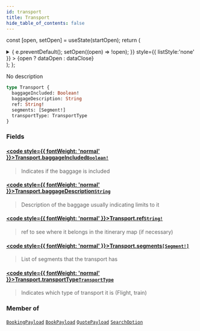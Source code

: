 ```yaml
---
id: transport
title: Transport
hide_table_of_contents: false
---
```






const [open, setOpen] = useState(startOpen);
return (
<details {...(open ? { open: true } : {})} className="details" style={{ border:'none', boxShadow:'none', background:'var(--ifm-background-color)' }}>
<summary
onClick={(e) => {
e.preventDefault();
setOpen((open) => !open);
}}
style={{ listStyle:'none' }} >
{open ? dataOpen : dataClose}
</summary>
{open && children}
</details>
);
};

No description

```graphql
type Transport {
  baggageIncluded: Boolean!
  baggageDescription: String
  ref: String!
  segments: [Segment!]
  transportType: TransportType
}
```

### Fields

#### [<code style={{ fontWeight: 'normal' }}>Transport.<b>baggageIncluded</b></code>](#)<Bullet />[`Boolean!`](/api/scalars/boolean) <Badge class="badge badge--secondary" text="non-null"/> <Badge class="badge badge--secondary" text="scalar"/>

> Indicates if the baggage is included

#### [<code style={{ fontWeight: 'normal' }}>Transport.<b>baggageDescription</b></code>](#)<Bullet />[`String`](/api/scalars/string) <Badge class="badge badge--secondary" text="scalar"/>

> Description of the baggage usually indicating limits to it

#### [<code style={{ fontWeight: 'normal' }}>Transport.<b>ref</b></code>](#)<Bullet />[`String!`](/api/scalars/string) <Badge class="badge badge--secondary" text="non-null"/> <Badge class="badge badge--secondary" text="scalar"/>

> ref to see where it belongs in the itinerary map (if necessary)

#### [<code style={{ fontWeight: 'normal' }}>Transport.<b>segments</b></code>](#)<Bullet />[`[Segment!]`](/api/objects/segment) <Badge class="badge badge--secondary" text="list"/> <Badge class="badge badge--secondary" text="object"/>

> List of segments that the transport has

#### [<code style={{ fontWeight: 'normal' }}>Transport.<b>transportType</b></code>](#)<Bullet />[`TransportType`](/api/enums/transport-type) <Badge class="badge badge--secondary" text="enum"/>

> Indicates which type of transport it is (Flight, train)

### Member of

[`BookingPayload`](/api/objects/booking-payload) <Badge class="badge badge--secondary" text="object"/><Bullet />[`BookPayload`](/api/objects/book-payload) <Badge class="badge badge--secondary" text="object"/><Bullet />[`QuotePayload`](/api/objects/quote-payload) <Badge class="badge badge--secondary" text="object"/><Bullet />[`SearchOption`](/api/objects/search-option) <Badge class="badge badge--secondary" text="object"/>
